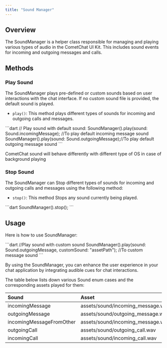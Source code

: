 ```yaml
---
title: "Sound Manager"
---
```


## Overview

The SoundManager is a helper class responsible for managing and playing various types of audio in the CometChat UI Kit. This includes sound events for incoming and outgoing messages and calls.

## Methods

### Play Sound

The SoundManager plays pre-defined or custom sounds based on user interactions with the chat interface. If no custom sound file is provided, the default sound is played.

* `play()`: This method plays different types of sounds for incoming and outgoing calls and messages.

<Tabs>
<Tab title="Dart">
```dart
// Play sound with default sound:
SoundManager().play(sound: Sound.incomingMessage); //To play default incoming message sound
SoundManager().play(sound: Sound.outgoingMessage);//To play default outgoing message sound
```

</Tab>

</Tabs>

CometChat sound will behave differently with different type of OS in case of background playing

### Stop Sound

The SoundManager can Stop different types of sounds for incoming and outgoing calls and messages using the following method:

* `stop()`: This method Stops any sound currently being played.

<Tabs>
<Tab title="Dart">
```dart
SoundManager().stop();
```

</Tab>

</Tabs>

## Usage

Here is how to use SoundManager:

<Tabs>
<Tab title="Dart">
```dart
//Play sound with custom sound
SoundManager().play(sound: Sound.outgoingMessage, customSound: "assetPath"); //To custom message sound
```

</Tab>

</Tabs>

By using the SoundManager, you can enhance the user experience in your chat application by integrating audible cues for chat interactions.

The table below lists down various Sound enum cases and the corresponding assets played for them:

| Sound                    | Asset                              |
| :------------------------ | :---------------------------------- |
| incomingMessage          | assets/sound/incoming\_message.wav |
| outgoingMessage          | assets/sound/outgoing\_message.wav |
| incomingMessageFromOther | assets/sound/incoming\_message.wav |
| outgoingCall             | assets/sound/outgoing\_call.wav    |
| incomingCall             | assets/sound/incoming\_call.wav    |
